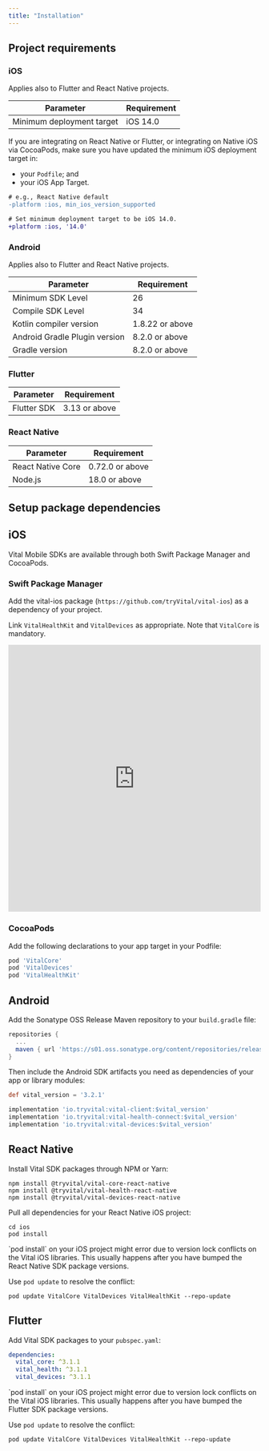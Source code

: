 ```yaml
---
title: "Installation"
---
```


## Project requirements

### iOS
<Info>Applies also to Flutter and React Native projects.</Info>

| Parameter | Requirement |
| --------- | ----------- |
| Minimum deployment target | iOS 14.0 |

<Note>
If you are integrating on React Native or Flutter, or integrating on Native iOS via CocoaPods,
make sure you have updated the minimum iOS deployment target in:

* your `Podfile`; and
* your iOS App Target.

```diff Podfile
# e.g., React Native default
-platform :ios, min_ios_version_supported

# Set minimum deployment target to be iOS 14.0.
+platform :ios, '14.0'
```
</Note>

### Android
<Info>Applies also to Flutter and React Native projects.</Info>

| Parameter | Requirement |
| --------- | ----------- |
| Minimum SDK Level | 26 |
| Compile SDK Level | 34 |
| Kotlin compiler version | 1.8.22 or above |
| Android Gradle Plugin version | 8.2.0 or above |
| Gradle version | 8.2.0 or above |

### Flutter

| Parameter | Requirement |
| --------- | ----------- |
| Flutter SDK | 3.13 or above |

### React Native

| Parameter | Requirement |
| --------- | ----------- |
| React Native Core | 0.72.0 or above |
| Node.js | 18.0 or above |


## Setup package dependencies

## iOS

Vital Mobile SDKs are available through both Swift Package Manager and CocoaPods.

### Swift Package Manager

Add the vital-ios package (`https://github.com/tryVital/vital-ios`) as a dependency of your project.

Link `VitalHealthKit` and `VitalDevices` as appropriate. Note that `VitalCore` is mandatory.

<iframe
  src="https://www.loom.com/embed/fa091653aab24feeb52253a584c69512"
  frameborder="0"
  allowfullscreen="true"
  width="100%"
  height="533"
>
  {" "}
</iframe>

### CocoaPods

Add the following declarations to your app target in your Podfile:

```ruby
pod 'VitalCore'
pod 'VitalDevices'
pod 'VitalHealthKit'
```

## Android

Add the Sonatype OSS Release Maven repository to your `build.gradle` file:

```groovy
repositories {
  ...
  maven { url 'https://s01.oss.sonatype.org/content/repositories/releases/' }
}
```

Then include the Android SDK artifacts you need as dependencies of your app or library modules:

```groovy
def vital_version = '3.2.1'

implementation 'io.tryvital:vital-client:$vital_version'
implementation 'io.tryvital:vital-health-connect:$vital_version'
implementation 'io.tryvital:vital-devices:$vital_version'
```

## React Native

Install Vital SDK packages through NPM or Yarn:
```commandline
npm install @tryvital/vital-core-react-native
npm install @tryvital/vital-health-react-native
npm install @tryvital/vital-devices-react-native
```

Pull all dependencies for your React Native iOS project:
```commandline
cd ios
pod install
```

<Info>
`pod install` on your iOS project might error due to version lock conflicts on the Vital iOS libraries.
This usually happens after you have bumped the React Native SDK package versions.

Use `pod update` to resolve the conflict:
```commandline
pod update VitalCore VitalDevices VitalHealthKit --repo-update
```
</Info>

## Flutter

Add Vital SDK packages to your `pubspec.yaml`:

```yaml
dependencies:
  vital_core: ^3.1.1
  vital_health: ^3.1.1
  vital_devices: ^3.1.1
```

<Info>
`pod install` on your iOS project might error due to version lock conflicts on the Vital iOS libraries.
This usually happens after you have bumped the Flutter SDK package versions.

Use `pod update` to resolve the conflict:
```commandline
pod update VitalCore VitalDevices VitalHealthKit --repo-update
```
</Info>
